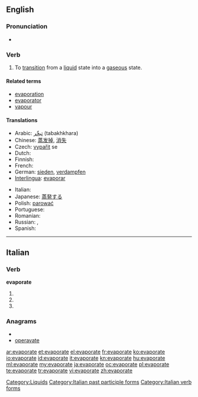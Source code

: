 ==English==

===Pronunciation===
* {{IPA|/ɪˈvapəreɪt/}}

===Verb===
{{en-verb|evaporat|ing}}

# To [[transition]] from a [[liquid]] state into a [[gaseous]] state.

====Related terms====
* [[evaporation]]
* [[evaporator]]
* [[vapour]]

====Translations====
{{trans-top|to transition from a liquid state into a gaseous state}}
* Arabic: [[تبخّر]] (tabakhkhara)
* Chinese: [[蒸发掉]], [[消失]]
* Czech: [[vypařit]] se
* Dutch: {{t+|nl|verdampen}}
* Finnish: {{t-|fi|höyrystyä}}
* French: {{t+|fr|évaporer}}
* German: [[sieden]], [[verdampfen]]
* [[Interlingua]]: [[evaporar]]
{{trans-mid}}
* Italian: {{t-|it|evaporare}}
* Japanese: [[蒸発する]]
* Polish: [[parować]]
* Portuguese: {{t+|pt|evaporar}}
* Romanian: {{t-|ro|evapora}}
* Russian: {{t|ru|испарять|sc=Cyrl|tr=isparját'}} {{impf}}, {{t|ru|испарить|sc=Cyrl|tr=isparít'}} {{pf.}}
* Spanish: {{t-|es|evaporar}}
{{trans-bottom}}

[[Category:Liquids]]

----

==Italian==

===Verb===
'''evaporate'''

# {{form of|[[second-person|Second-person]] [[plural]] [[present tense]]|evaporare|lang=it}}
# {{form of|Second-person plural [[imperative]]|evaporare|lang=it}}
# {{form of|[[feminine|Feminine]] plural|evaporato}}

===Anagrams===
* {{alphagram|aaeeoprtv}}
* [[operavate#Italian|operavate]]

[[Category:Italian past participle forms]]
[[Category:Italian verb forms]]

[[ar:evaporate]]
[[et:evaporate]]
[[el:evaporate]]
[[fr:evaporate]]
[[ko:evaporate]]
[[io:evaporate]]
[[id:evaporate]]
[[it:evaporate]]
[[kn:evaporate]]
[[hu:evaporate]]
[[ml:evaporate]]
[[my:evaporate]]
[[ja:evaporate]]
[[oc:evaporate]]
[[pl:evaporate]]
[[te:evaporate]]
[[tr:evaporate]]
[[vi:evaporate]]
[[zh:evaporate]]